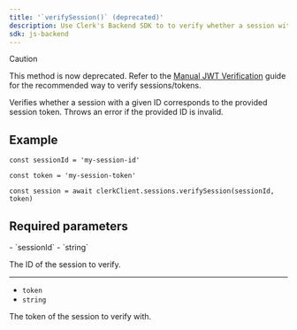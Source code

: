```yaml
---
title: '`verifySession()` (deprecated)'
description: Use Clerk's Backend SDK to to verify whether a session with a given ID corresponds to the provided session token.
sdk: js-backend
---
```


> [!CAUTION]
> This method is now deprecated. Refer to the [Manual JWT Verification](/docs/guides/sessions/manual-jwt-verification) guide for the recommended way to verify sessions/tokens.

Verifies whether a session with a given ID corresponds to the provided session token. Throws an error if the provided ID is invalid.

## Example

<Include src="_partials/backend/usage" />

```tsx
const sessionId = 'my-session-id'

const token = 'my-session-token'

const session = await clerkClient.sessions.verifySession(sessionId, token)
```

## Required parameters

<Properties>
  - `sessionId`
  - `string`

  The ID of the session to verify.

  ---

  - `token`
  - `string`

  The token of the session to verify with.
</Properties>
